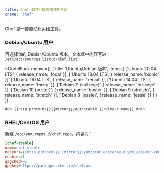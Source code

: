```yaml
---
title: Chef 软件仓库镜像使用帮助
cname: 'chef'
---
```


Chef 是一套自动化运维工具。

### Debian/Ubuntu 用户

再选择你的 Debian/Ubuntu 版本，文本框中内容写进 `/etc/apt/sources.list.d/chef.list`

<CodeBlock
  menus={[
    {
      title: 'Ubuntu/Debian 版本',
      items: [
        ['Ubuntu 20.04 LTS', { release_name: 'focal' }],
        ['Ubuntu 18.04 LTS', { release_name: 'bionic' }],
        ['Ubuntu 16.04 LTS', { release_name: 'xenial' }],
        ['Ubuntu 14.04 LTS', { release_name: 'trusty' }],
        ['Debian 11 (bullseye)', { release_name: 'bullseye' }],
        ['Debian 10 (buster)', { release_name: 'buster' }],
        ['Debian 9 (stretch)', { release_name: 'stretch' }],
        ['Debian 8 (jessie)', { release_name: 'jessie' }]
      ]
    }
  ]}
>

```properties
deb {{http_protocol}}{{mirror}}/apt/stable {{release_name}} main
```

</CodeBlock>


### RHEL/CentOS 用户

新建 `/etc/yum.repos.d/chef.repo`，内容为：

<CodeBlock>

```ini
[chef-stable]
name=chef-stable
baseurl={{http_protocol}}{{mirror}}/yum/stable/stable-el$releasever-x86_64/
enabled=1
gpgcheck=1
gpgkey=https://packages.chef.io/chef.asc
```

</CodeBlock>
